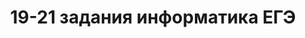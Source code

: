 ---
title: "19-21 задания информатика ЕГЭ"
description: "Вся полезная информация по 19-21 заданиям"
---